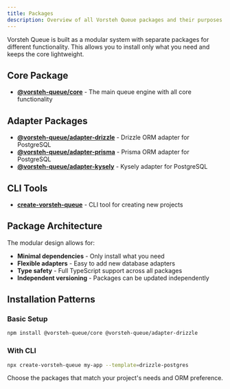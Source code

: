 ```yaml
---
title: Packages
description: Overview of all Vorsteh Queue packages and their purposes.
---
```


Vorsteh Queue is built as a modular system with separate packages for different functionality. This allows you to install only what you need and keeps the core lightweight.

## Core Package

- **[@vorsteh-queue/core](/docs/packages/core)** - The main queue engine with all core functionality

## Adapter Packages

- **[@vorsteh-queue/adapter-drizzle](/docs/packages/adapter-drizzle)** - Drizzle ORM adapter for PostgreSQL
- **[@vorsteh-queue/adapter-prisma](/docs/packages/adapter-prisma)** - Prisma ORM adapter for PostgreSQL
- **[@vorsteh-queue/adapter-kysely](/docs/packages/adapter-kysely)** - Kysely adapter for PostgreSQL

## CLI Tools

- **[create-vorsteh-queue](/docs/packages/create-vorsteh-queue)** - CLI tool for creating new projects

## Package Architecture

The modular design allows for:

- **Minimal dependencies** - Only install what you need
- **Flexible adapters** - Easy to add new database adapters
- **Type safety** - Full TypeScript support across all packages
- **Independent versioning** - Packages can be updated independently

## Installation Patterns

### Basic Setup

```bash
npm install @vorsteh-queue/core @vorsteh-queue/adapter-drizzle
```

### With CLI

```bash
npx create-vorsteh-queue my-app --template=drizzle-postgres
```

Choose the packages that match your project's needs and ORM preference.

